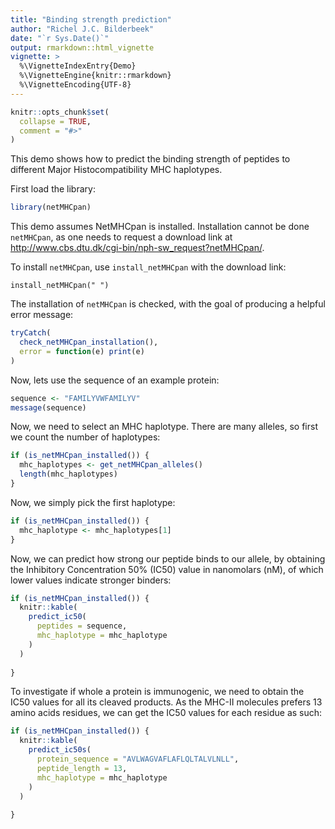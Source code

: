 ```yaml
---
title: "Binding strength prediction"
author: "Richel J.C. Bilderbeek"
date: "`r Sys.Date()`"
output: rmarkdown::html_vignette
vignette: >
  %\VignetteIndexEntry{Demo}
  %\VignetteEngine{knitr::rmarkdown}
  %\VignetteEncoding{UTF-8}
---
```


```r
knitr::opts_chunk$set(
  collapse = TRUE,
  comment = "#>"
)
```

This demo shows how to predict the binding strength
of peptides to different Major Histocompatibility
MHC haplotypes. 

First load the library:

```r
library(netMHCpan)
```

This demo assumes NetMHCpan is installed.
Installation cannot be done `netMHCpan`, as one needs
to request a download link at 
[http://www.cbs.dtu.dk/cgi-bin/nph-sw_request?netMHCpan/](http://www.cbs.dtu.dk/cgi-bin/nph-sw_request?netMHCpan).

To install `netMHCpan`, use `install_netMHCpan` with the download link:

```
install_netMHCpan(" ")
```

The installation of `netMHCpan` is checked, with
the goal of producing a helpful error message:

```r
tryCatch(
  check_netMHCpan_installation(),
  error = function(e) print(e)
)
```

Now, lets use the sequence of an example protein:

```r
sequence <- "FAMILYVWFAMILYV"
message(sequence)
```

Now, we need to select an MHC haplotype. There are many alleles,
so first we count the number of haplotypes:

```r
if (is_netMHCpan_installed()) {
  mhc_haplotypes <- get_netMHCpan_alleles()
  length(mhc_haplotypes)
}
```

Now, we simply pick the first haplotype:

```r
if (is_netMHCpan_installed()) {
  mhc_haplotype <- mhc_haplotypes[1]
}
```

Now, we can predict how strong our peptide binds to our allele, by obtaining the Inhibitory Concentration 50% (IC50) 
value in nanomolars (nM), of which lower values indicate stronger
binders:

```r
if (is_netMHCpan_installed()) {
  knitr::kable(
    predict_ic50(
      peptides = sequence,
      mhc_haplotype = mhc_haplotype
    )
  )
  
}
```
To investigate if whole a protein is immunogenic, we need to
obtain the IC50 values for all its cleaved products.
As the MHC-II molecules prefers 13 amino acids residues,
we can get the IC50 values for each residue as such:

```r
if (is_netMHCpan_installed()) {
  knitr::kable(
    predict_ic50s(
      protein_sequence = "AVLWAGVAFLAFLQLTALVLNLL",
      peptide_length = 13,
      mhc_haplotype = mhc_haplotype
    )
  )
  
}
```

